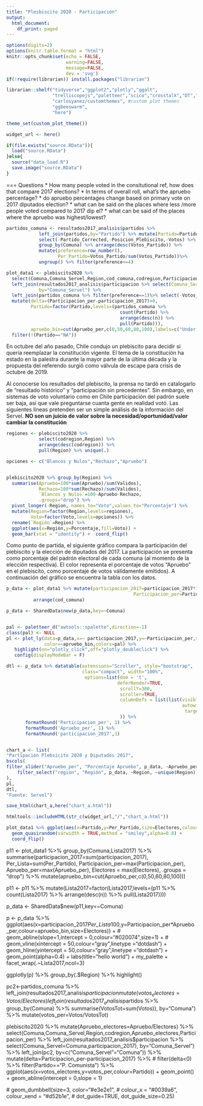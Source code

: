 ```yaml
---
title: "Plesbiscito 2020 - Participación"
output:
  html_document:
    df_print: paged
---
```

```r

options(digits=2)
options(knitr.table.format = "html") 
knitr::opts_chunk$set(echo = FALSE,
                      warning=FALSE,
                      message=FALSE,
                      dev = 'svg')
if(!require(librarian)) install.packages("librarian")

librarian::shelf("tidyverse","ggplot2","plotly","ggalt",
                 "trelliscopejs","paletteer","scico","crosstalk","DT","htmltools",                
                 "carlosyanez/customthemes", #custom plot themes
                 "ggbeeswarm",
                 "here")                              

theme_set(custom_plot_theme())

widget_url <- here()
```


```r
if(file.exists("source.RData")){
  load("source.RData")
}else{
  source("data_load.R")
  save.image("source.RData")
}
```


=== Questions
* How many people voted in the consitutional ref, how does that compare 2017 elections?
* In terms of overall roll, what's the apruebo percentage?
* do apruebo percentages change based on primary vote on 2017 diputados election?
* what can be said on the places where less /more people voted compared to 2017 dip el?
* what can be said of the places where the apruebo was highest/lowest?


```r
partidos_comuna <- resultados2017_analisis$partidos %>% 
            left_join(partidos,by="Partido") %>% mutate(Partido=Partido_Corrected,Votos_Partido=Votos) %>%
            select(-Partido_Corrected,-Posicion_Plebiscito,-Votos) %>%
            group_by(Comuna) %>% arrange(desc(Votos_Partido)) %>%
            mutate(preference=row_number(),
                   Per_Partido=Votos_Partido/sum(Votos_Partido))%>% 
            ungroup() %>% filter(preference<=4)

plot_data1 <- plebiscito2020 %>% 
  select(Comuna,Comuna_Servel,Region,cod_comuna,codregion,Participacion_per,Apruebo_per,Electores) %>%
  left_join(resultados2017_analisis$participacion %>% select(Comuna_Servel=Comuna,participacion_2017),
            by="Comuna_Servel") %>%
  left_join(partidos_comuna %>% filter(preference==1)%>% select(-Votos_Partido), by=c("Comuna_Servel"="Comuna")) %>%
  mutate(delta=(Participacion_per-participacion_2017)>0,
         Partido=factor(Partido,levels=(partidos_comuna %>% 
                                          count(Partido) %>%
                                          arrange(desc(n)) %>%
                                          pull(Partido))),
         apruebo_bin=cut(Apruebo_per,c(0,50,60,80,100),labels=c("Under 50%","50%-60%","60-80%","80%-100%"))) %>%
  filter(!(Partido=="NA"))


```




En octubre del año pasado, Chile condujo un plebiscito para decidir si quería reemplazar la constitución vigente. El tema de la constitución ha estado en la palestra durante la mayor parte de la última década y la propuesta del referendo surgió como válvula de escape para crisis de octubre de 2019. 

Al conocerse los resultados del plebiscito, la prensa no tardó en catalogarlo de "resultado histórico" y "participación sin precedentes". Sin embargo, en sistemas de voto voluntario como en Chile participación del padrón suele ser baja, así que vale preguntarse cuanta gente en realidad votó. Las siguientes líneas pretenden ser un simple análisis de la información del Servel. **NO son un juicio de valor sobre la necesidad/oportunidad/valor cambiar la constitución**

```r

regiones <- plebiscito2020 %>% 
            select(codregion,Region) %>%
            arrange(desc(codregion)) %>%
            pull(Region) %>% unique(.)

opciones <- c("Blancos y Nulos","Rechazo","Apruebo")


plebiscito2020 %>% group_by(Region) %>%
  summarise(Apruebo=100*sum(Apruebo)/sum(Validos),
            Rechazo=100*sum(Rechazo)/sum(Validos),
            `Blancos y Nulos`=100-Apruebo-Rechazo,
            .groups="drop") %>%
  pivot_longer(-Region, names_to="Voto",values_to="Porcentaje") %>%
  mutate(Region=factor(Region,levels=regiones),
         Voto=factor(Voto,levels=opciones)) %>%
  rename(`Región`=Region) %>%
  ggplot(aes(x=Región,y=Porcentaje,fill=Voto)) +
  geom_bar(stat = "identity") +  coord_flip()
```


Como punto de partida, el siguiente gráfico compara la participación del plebiscito y la elección de diputados del 2017. La participación se presenta como porcentaje del padrón electoral de cada comuna (al momento de la elección respectiva). El color representa el porcentaje de votos "Apruebo" en el plebiscito, como porcentaje de votos válidamente emitidos). A continuación del gráfico se encuentra la tabla con los datos.


```r

p_data <- plot_data1 %>% mutate(participacion_2017=participacion_2017*100,
                                               Participacion_per=Participacion_per*100) %>%
          arrange(cod_comuna)

p_data <- SharedData$new(p_data,key=~Comuna)


pal <- paletteer_d("awtools::spalette",direction=-1)
class(pal) <- NULL
pl <- plot_ly(data=p_data,x=~ participacion_2017,y=~Participacion_per,size=~Electores,
              color=~apruebo_bin,colors=pal) %>%
   highlight(on="plotly_click",off="plotly_doubleclick") %>%
   config(displayModeBar = F) 

dtl <- p_data %>% datatable(extensions="Scroller", style="bootstrap", 
                            class="compact", width="100%",
                             options=list(dom = 't',
                                         deferRender=TRUE, 
                                          scrollY=300, 
                                          scroller=TRUE,
                                          columnDefs = list(list(visible=FALSE, 
                                                                 autowidth=TRUE,
                                                                  targets=c(2:4,4,10:15)))
                                          )) %>%
       formatRound('Participacion_per', 1) %>%
       formatRound('Apruebo_per', 1) %>%
       formatRound('participacion_2017',1)


chart_a <- list(
"Partipación Plebsicito 2020 y Diputados 2017",
bscols(
filter_slider("Apruebo_per", "Porcentaje Apruebo", p_data, ~Apruebo_per, width = "60%",step=1,round=TRUE),
    filter_select("region", "Región", p_data, ~Region, ~unique(Region))
),
pl,
dtl,
"Fuente: Servel")

save_html(chart_a,here("chart_a.html"))

```


```r
htmltools::includeHTML(str_c(widget_url,"/","chart_a.html"))
```






```r
plot_data1 %>% ggplot(aes(x=Partido,y=Per_Partido,size=Electores,colour=Participacion_per*Apruebo_per))+
  geom_quasirandom(varwidth = TRUE,method = "smiley",alpha=0.8) +
  coord_flip()
```



p11 <- plot_data1 %>% group_by(Comuna,Lista2017) %>% 
                           summarise(participacion_2017=sum(participacion_2017),
                                     Per_Lista=sum(Per_Partido),
                                     Participacion_per=max(Participacion_per),
                                     Apruebo_per=max(Apruebo_per),
                                     Electores = max(Electores),
                                     .groups = "drop") %>%
                                      mutate(apruebo_bin=cut(Apruebo_per,c(0,50,60,80,100))) 



p11 <- p11 %>% mutate(Lista2017=factor(Lista2017,levels=(p11 %>% 
                                          count(Lista2017) %>%
                                          arrange(desc(n)) %>%
                                          pull(Lista2017))))

p_data <- SharedData$new(p11,key=~Comuna)


 p <- p_data %>%
  ggplot(aes(x=participacion_2017*Per_Lista*100,y=Participacion_per*Apruebo_per,colour=apruebo_bin,size=Electores)) +
 # geom_abline(slope=1,intercept = 0,colour="#020074",size=1) +
 # geom_vline(xintercept = 50,colour="gray",linetype ="dotdash") +
  geom_hline(yintercept = 50,colour="gray",linetype ="dotdash") +
  geom_point(alpha=0.4) +
  labs(title="hello world") + 
   my_palette +
  facet_wrap(.~Lista2017,ncol=3)


ggplotly(p) %>% group_by(.$Region) %>% highlight()









pc2<-partidos_comuna %>% left_join(resultados2017_analisis$participacion %>% select(-Votos),by="Comuna") %>%
  mutate(votos_electores=Votos/Electores) %>% select(Comuna,Partido,votos_electores,Votos) %>%
  left_join(resultados2017_analisis$partidos %>% group_by(Comuna) %>% summarise(VotosTot=sum(Votos)),
            by="Comuna") %>%
  mutate(votos_per=Votos/VotosTot)

plebiscito2020 %>% 
  mutate(Apruebo_electores=Apruebo/Electores) %>%
  select(Comuna,Comuna_Servel,Region,codregion,Apruebo_electores,Participacion_per) %>%
  left_join(resultados2017_analisis$participacion %>% select(Comuna_Servel=Comuna,participacion_2017),
            by="Comuna_Servel") %>%
  left_join(pc2,
  by=c("Comuna_Servel"="Comuna")) %>%
  mutate(delta=Participacion_per-participacion_2017) %>%
 # filter(delta<0) %>%
  filter(Partido=="P. Comunista") %>%
  ggplot(aes(x=votos_electores,y=votos_per,colour=Partido)) +
  geom_point() +
  geom_abline(intercept = 0,slope = 1)
  
 # geom_dumbbell(size=3, color="#e3e2e1",
#                colour_x = "#0039a6", colour_xend = "#d52b1e",
#                dot_guide=TRUE, dot_guide_size=0.25)


